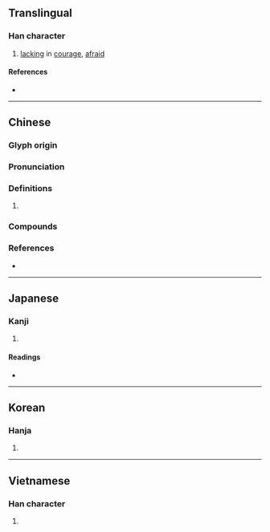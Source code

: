 {{character info/new}}
==Translingual==

===Han character===
{{Han char|rn=61|rad=心|as=05|sn=8|four=94031|canj=PGI|ids=⿰忄去}}

# [[lack]]ing in [[courage]], [[afraid]]

====References====
* {{Han ref|kx=0382.180|dkj=10491|dj=0712.080|hdz=42283.060|uh=602F|ud=24623|bh=A9C4|bd=43460}}

----

==Chinese==
{{zh-forms}}

===Glyph origin===
{{Han etym}}

===Pronunciation===
{{zh-pron
|m=怯
|c=hip3
|h=pfs=
|md=
|mn=khiap
|w=
|mc=y
|oc=y
|cat=
}}

===Definitions===
{{zh-hanzi}}

# {{rfdef|lang=zh}}

===Compounds===
{{zh-der|卑怯|心怯|怯場|怯弱|怯懦|畏怯|羞怯|膽怯|露怯}}

===References===
* {{thcwdq}}

----

==Japanese==

===Kanji===
{{ja-kanji|grade=|rs=心05}}

# {{defn|lang=ja|sort=心05}}

====Readings====
* {{ja-readings
|goon=こう
|kanon=きょう
|kun=おびえ-る, お-じる, おそ-れる, ひる-む, よわ-い}}

----

==Korean==

===Hanja===
{{ko-hanja|hangeul=겁|eumhun=|rv=geop|mr=kŏp|y=kep}}

# {{defn|lang=ko|sort=心05}}

----

==Vietnamese==

===Han character===
{{vi-hantu|[[khiếp]], [[khép]]|rs=心05}}

# {{defn|lang=vi}}

{{cln|vi|Han tu}}